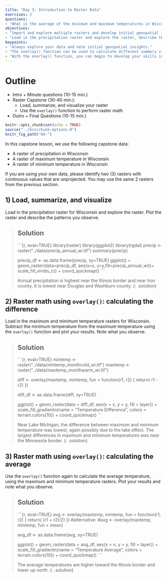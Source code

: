 ---
title: "Day 3: Introduction to Raster Data"
exercises: 3
questions:
- "What is the average of the minimum and maximum temperatures in Wisconsin and what patterns do you observe?"
objectives:
- "Import and explore multiple rasters and develop initial geospatial insights.  Use raster math to to calculate different summary statistics."
- "Load in the precipitation raster and explore the raster, describe the patterns you observe. Load in the maximum and minimum temperature rasters and perform raster math."
keypoints:
- "Always explore your data and note initial geospatial insights."
- "The overlay() function can be used to calculate different summary statistics for your raster."
- "With the overlay() function, you can begin to develop your skills in writing functions."
---


# Outline

- Intro + Minute questions (10-15 min.)
- Raster Capstone (30-40 min.):
  - Load, summarize, and visualize your raster
  - Use the `overlay()` function to perform raster math
- Outro + Final Questions (10-15 min.)



```{r setup, include=FALSE}
knitr::opts_chunk$set(echo = TRUE)
source("../bin/chunk-options.R")
knitr_fig_path("04-")
```

In this capstone lesson, we use the following capstone data:

  - A raster of precipitation in Wisconsin
  - A raster of maximum temperature in Wisconsin
  - A raster of minimum temperature in Wisconsin
  
If you are using your own data, please identify two (3) rasters with continuous values that are unprojected. You may use the same 2 rasters from the previous section.


<!-- In this capstone lesson, we will be 3 Wisconsin rasters of 1) precipitation, 2) maximum temperature, 3) minimum temperature. We will be using the precipitation raster to review plotting rasters using `ggplot()` and maximum and minimum temperature rasters to perform raster math on. If you are using your own data, please identify at least 2 different rasters that you can use to perform raster math on - you can use the same raster to perform the raster plotting in part (1). The learning objectives of this capstone are to review importing plotting rasters with the ggplot2 package and developing initial geospatial insights, to use the `overlay()` function to calculate summary statistics of your two rasters, and to reinforce writing functions in the `overlay()` function. -->



## 1) Load, summarize, and visualize


Load in the precipitation raster for Wisconsin and explore the raster. Plot the raster and describe the patterns you observe.

> ## Solution
> ```{r, eval=TRUE}
> library(raster)
> library(ggplot2)
> library(rgdal)
> precip <- raster("../data/precip_annual_wi.tif")
> summary(precip)
>
> precip_df <- as.data.frame(precip, xy=TRUE)
> ggplot() +
>  geom_raster(data=precip_df,
>              aes(x=x, y=y,fill=precip_annual_wi))+
>  scale_fill_viridis_c() +
>  coord_quickmap()
> ```
> 
> Annual precipitation is highest near the Illinois border and near Iron county. It is lowest near Douglas and Washburn county.
{: .solution}



## 2) Raster math using `overlay()`: calculating the difference

Load in the maximum and minimum temperature rasters  for Wisconsin. Subtract the minimum temperature from the maximum temperature using the `overlay()` function and plot your results. Note what you observe.


> ## Solution
> ```{r, eval=TRUE}
> mintemp <- raster("../data/mintemp_monthcold_wi.tif")
> maxtemp <- raster("../data/maxtemp_monthwarm_wi.tif")
> 
> diff <- overlay(maxtemp, mintemp,
>                        fun = function(r1, r2) { return( r1 - r2) })
> 
> diff_df <- as.data.frame(diff, xy=TRUE)
> 
> ggplot() +
>   geom_raster(data = diff_df, 
>               aes(x = x, y = y, fill = layer)) + 
>   scale_fill_gradientn(name = "Temperature Difference", colors = terrain.colors(10)) + 
>   coord_quickmap()
> ```
> 
> Near Lake Michigan, the difference between maximum and minimum temperature was lowest, again possibly due to the lake effect. The largest differences in maximum and minimum temperatures was near the Minnesota border.
{: .solution}




## 3) Raster math using `overlay()`: calculating the average

Use the `overlay()` function again to calculate the average temperature, using the maximum and minimum temperature rasters. Plot your results and note what you observe.


> ## Solution
> ```{r, eval=TRUE}
> avg <- overlay(maxtemp, mintemp, 
>               fun = function(r1, r2) { return( (r1 + r2)/2) })
> #alternative:
> #avg <- overlay(maxtemp, mintemp, fun = mean)
>
> avg_df <- as.data.frame(avg, xy=TRUE)
> 
> ggplot() +
>   geom_raster(data = avg_df, 
>               aes(x = x, y = y, fill = layer)) + 
>   scale_fill_gradientn(name = "Temperature Average", colors = terrain.colors(10)) + 
>   coord_quickmap()
> ```
> 
> The average temperatures are higher toward the Illinois border and lower up north.
{: .solution}


